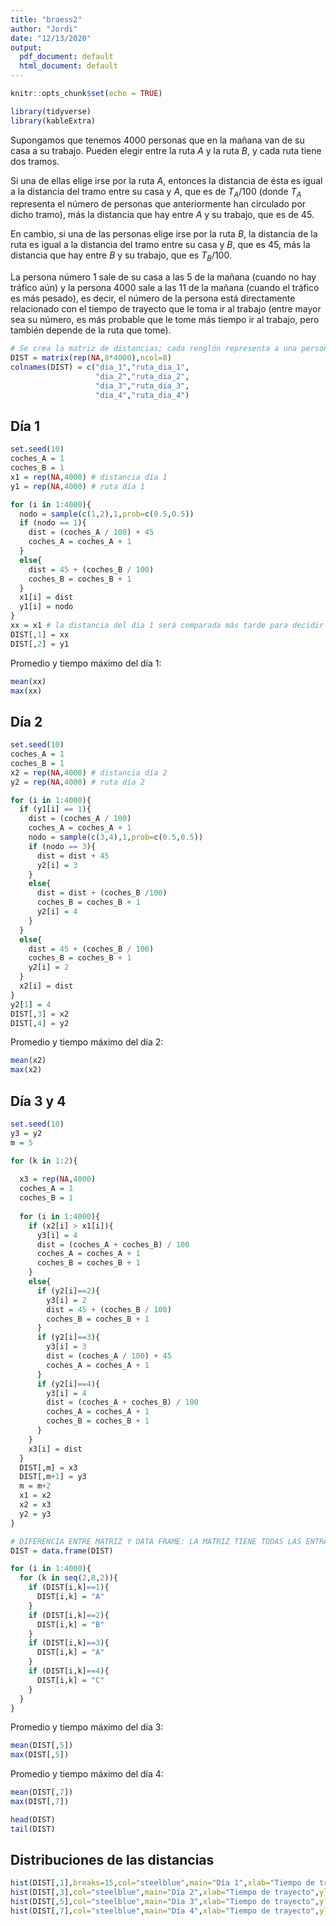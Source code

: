 ```yaml
---
title: "braess2"
author: "Jordi"
date: "12/13/2020"
output:
  pdf_document: default
  html_document: default
---
```


```r
knitr::opts_chunk$set(echo = TRUE)
```

```r
library(tidyverse)
library(kableExtra)
```

Supongamos que tenemos 4000 personas que en la mañana van de su casa a su trabajo. Pueden elegir entre la ruta $A$ y la ruta $B$, y cada ruta tiene dos tramos.

Si una de ellas elige irse por la ruta $A$, entonces la distancia de ésta es igual a la distancia del tramo entre su casa y $A$, que es de $T_{A}$/100 (donde $T_{A}$ representa el número de personas que anteriormente han circulado por dicho tramo), más la distancia que hay entre $A$ y su trabajo, que es de 45.

En cambio, si una de las personas elige irse por la ruta $B$, la distancia de la ruta es igual a la distancia del tramo entre su casa y $B$, que es 45, más la distancia que hay entre $B$ y su trabajo, que es $T_{B}$/100.

La persona número 1 sale de su casa a las 5 de la mañana (cuando no hay tráfico aún) y la persona 4000 sale a las 11 de la mañana (cuando el tráfico es más pesado), es decir, el número de la persona está directamente relacionado con el tiempo de trayecto que le toma ir al trabajo (entre mayor sea su número, es más probable que le tome más tiempo ir al trabajo, pero también depende de la ruta que tome).

```r
# Se crea la matriz de distancias; cada renglón representa a una persona y las columnas son el tiempo total de trayecto que les toma ir de de su casa a su trabajo según el día.
DIST = matrix(rep(NA,8*4000),ncol=8)
colnames(DIST) = c("dia_1","ruta_dia_1",
                   "dia_2","ruta_dia_2",
                   "dia_3","ruta_dia_3",
                   "dia_4","ruta_dia_4")
```

## Día 1

```r
set.seed(10)
coches_A = 1
coches_B = 1
x1 = rep(NA,4000) # distancia día 1
y1 = rep(NA,4000) # ruta día 1

for (i in 1:4000){
  nodo = sample(c(1,2),1,prob=c(0.5,0.5))
  if (nodo == 1){
    dist = (coches_A / 100) + 45
    coches_A = coches_A + 1
  }
  else{
    dist = 45 + (coches_B / 100)
    coches_B = coches_B + 1
  }
  x1[i] = dist
  y1[i] = nodo
}
xx = x1 # la distancia del día 1 será comparada más tarde para decidir los cambios de ruta de los días posteriores
DIST[,1] = xx
DIST[,2] = y1
```

Promedio y tiempo máximo del día 1:

```r
mean(xx)
max(xx)
```

## Día 2

```r
set.seed(10)
coches_A = 1
coches_B = 1
x2 = rep(NA,4000) # distancia día 2
y2 = rep(NA,4000) # ruta día 2

for (i in 1:4000){
  if (y1[i] == 1){
    dist = (coches_A / 100)
    coches_A = coches_A + 1
    nodo = sample(c(3,4),1,prob=c(0.5,0.5))
    if (nodo == 3){
      dist = dist + 45
      y2[i] = 3
    }
    else{
      dist = dist + (coches_B /100)
      coches_B = coches_B + 1
      y2[i] = 4
    }
  }
  else{
    dist = 45 + (coches_B / 100)
    coches_B = coches_B + 1
    y2[i] = 2
  }
  x2[i] = dist
}
y2[1] = 4
DIST[,3] = x2
DIST[,4] = y2
```

Promedio y tiempo máximo del día 2:

```r
mean(x2)
max(x2)
```

## Día 3 y 4

```r
set.seed(10)
y3 = y2
m = 5

for (k in 1:2){
  
  x3 = rep(NA,4000)
  coches_A = 1
  coches_B = 1
  
  for (i in 1:4000){
    if (x2[i] > x1[i]){
      y3[i] = 4
      dist = (coches_A + coches_B) / 100
      coches_A = coches_A + 1
      coches_B = coches_B + 1
    }
    else{
      if (y2[i]==2){
        y3[i] = 2
        dist = 45 + (coches_B / 100)
        coches_B = coches_B + 1
      }
      if (y2[i]==3){
        y3[i] = 3
        dist = (coches_A / 100) + 45
        coches_A = coches_A + 1
      }
      if (y2[i]==4){
        y3[i] = 4
        dist = (coches_A + coches_B) / 100
        coches_A = coches_A + 1
        coches_B = coches_B + 1
      }
    }
    x3[i] = dist
  }
  DIST[,m] = x3
  DIST[,m+1] = y3
  m = m+2
  x1 = x2
  x2 = x3
  y2 = y3
}

# DIFERENCIA ENTRE MATRIZ Y DATA FRAME: LA MATRIZ TIENE TODAS LAS ENTRADAS DE UN MISMO TIPO DE VARIABLE, EL DATA FRAME NO.
DIST = data.frame(DIST)

for (i in 1:4000){
  for (k in seq(2,8,2)){
    if (DIST[i,k]==1){
      DIST[i,k] = "A"
    }
    if (DIST[i,k]==2){
      DIST[i,k] = "B"
    }
    if (DIST[i,k]==3){
      DIST[i,k] = "A"
    }
    if (DIST[i,k]==4){
      DIST[i,k] = "C"
    }
  }
}
```

Promedio y tiempo máximo del día 3:

```r
mean(DIST[,5])
max(DIST[,5])
```

Promedio y tiempo máximo del día 4:

```r
mean(DIST[,7])
max(DIST[,7])
```

```r
head(DIST)
tail(DIST)
```

## Distribuciones de las distancias

```r
hist(DIST[,1],breaks=15,col="steelblue",main="Día 1",xlab="Tiempo de trayecto",ylab="Frecuencia")
hist(DIST[,3],col="steelblue",main="Día 2",xlab="Tiempo de trayecto",ylab="Frecuencia")
hist(DIST[,5],col="steelblue",main="Día 3",xlab="Tiempo de trayecto",ylab="Frecuencia")
hist(DIST[,7],col="steelblue",main="Día 4",xlab="Tiempo de trayecto",ylab="Frecuencia")
```
